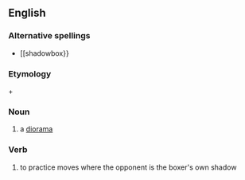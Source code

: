 ==English==

===Alternative spellings===
*[[shadowbox}}

===Etymology===
{{term|shadow}} + {{term|box}}
===Noun===
{{en-noun|es}}
# a [[diorama]]

===Verb===
{{en-verb|shadow-box|es}}
# {{boxing}} to practice moves where the opponent is the boxer's own shadow